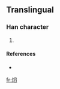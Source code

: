 ==Translingual==

===Han character===
{{Han char|rn=86|rad=火|as=10|sn=14|four=|canj=火月竹X (FBHX)}}

# {{defn|Han|sort=火10}}

====References====
* {{Han ref|kx=0680.101|hdz=32223.161|uh=7196|ud=29078}}

[[fr:熖]]